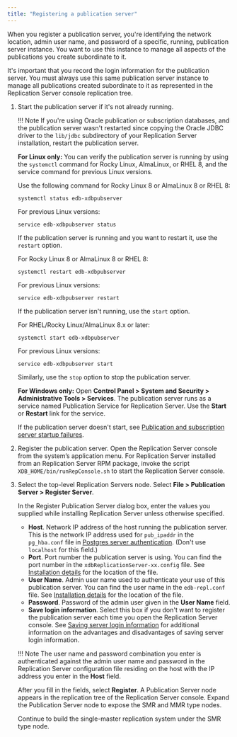 ```yaml
---
title: "Registering a publication server"
---
```


<div id="registering_publication_server" class="registered_link"></div>

When you register a publication server, you're identifying the network location, admin user name, and password of a specific, running, publication server instance. You want to use this instance to manage all aspects of the publications you create subordinate to it.

It's important that you record the login information for the publication server. You must always use this same publication server instance to manage all publications created subordinate to it as represented in the Replication Server console replication tree.

1. Start the publication server if it's not already running.

   !!! Note
       If you're using Oracle publication or subscription databases, and the publication server wasn't restarted since copying the Oracle JDBC driver to the `lib/jdbc` subdirectory of your Replication Server installation, restart the publication server.

   **For Linux only:** You can verify the publication server is running by using the `systemctl` command for Rocky Linux, AlmaLinux, or RHEL 8, and the service command for previous Linux versions.

   Use the following command for Rocky Linux 8 or AlmaLinux 8 or RHEL 8:

   ```shell
   systemctl status edb-xdbpubserver
   ```

   For previous Linux versions:

   ```shell
   service edb-xdbpubserver status
   ```

   If the publication server is running and you want to restart it, use the `restart` option.

   For Rocky Linux 8 or AlmaLinux 8 or RHEL 8:

   ```shell
   systemctl restart edb-xdbpubserver
   ```

   For previous Linux versions:

   ```shell
   service edb-xdbpubserver restart
   ```

   If the publication server isn't running, use the `start` option.

   For RHEL/Rocky Linux/AlmaLinux 8.x or later:

   ```shell
   systemctl start edb-xdbpubserver
   ```

   For previous Linux versions:

   ```shell
   service edb-xdbpubserver start
   ```

   Similarly, use the `stop` option to stop the publication server.

   **For Windows only:** Open **Control Panel > System and Security > Administrative Tools > Services**. The publication server runs as a service named Publication Service for Replication Server. Use the **Start** or **Restart** link for the service.

   If the publication server doesn't start, see [Publication and subscription server startup failures](../../10_appendix/02_resolving_problems/02_where_to_look_for_errors/#pub_and_sub_startup_failures).

1. Register the publication server. Open the Replication Server console from the system’s application menu. For Replication Server installed from an Replication Server RPM package, invoke the script `XDB_HOME/bin/runRepConsole.sh` to start the Replication Server console.

1. Select the top-level Replication Servers node. Select **File > Publication Server > Register Server**. 

   In the Register Publication Server dialog box, enter the values you supplied while installing Replication Server unless otherwise specified.

   -   **Host**. Network IP address of the host running the publication server. This is the network IP address used for `pub_ipaddr` in the `pg_hba.conf` file in [Postgres server authentication](../01_prerequisites/06_verifying_host_accessibility/#postgres_server_auth). (Don't use `localhost` for this field.)
   -   **Port**. Port number the publication server is using. You can find the port number in the `xdbReplicationServer-xx.config` file. See [Installation details](/eprs/7/installing/installation_details) for the location of the file.
   -   **User Name**. Admin user name used to authenticate your use of this publication server. You can find the user name in the `edb-repl.conf` file. See [Installation details](/eprs/7/installing/installation_details) for the location of the file.
   -   **Password**. Password of the admin user given in the **User Name** field.
   -   **Save login information**. Select this box if you don't want to register the publication server each time you open the Replication Server console. See [Saving server login information](../../04_intro_xdb_console/#saving_server_login_info) for additional information on the advantages and disadvantages of saving server login information.

   !!! Note
       The user name and password combination you enter is authenticated against the admin user name and password in the Replication Server configuration file residing on the host with the IP address you enter in the **Host** field.

   After you fill in the fields, select **Register**. A Publication Server node appears in the replication tree of the Replication Server console. Expand the Publication Server node to expose the SMR and MMR type nodes.

   Continue to build the single-master replication system under the SMR type node.
